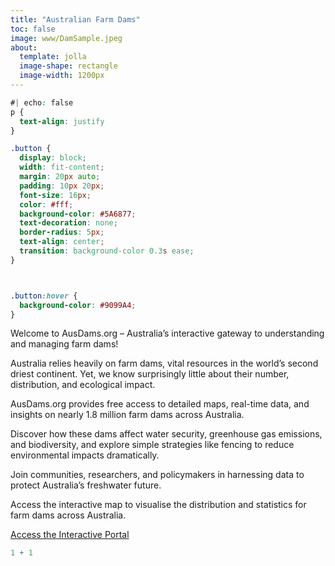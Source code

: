 ```yaml
---
title: "Australian Farm Dams"
toc: false
image: www/DamSample.jpeg
about: 
  template: jolla
  image-shape: rectangle
  image-width: 1200px
---
```


```css
#| echo: false
p {
  text-align: justify
}

.button {
  display: block;
  width: fit-content;
  margin: 20px auto;
  padding: 10px 20px;
  font-size: 16px;
  color: #fff;
  background-color: #5A6877;
  text-decoration: none;
  border-radius: 5px;
  text-align: center;
  transition: background-color 0.3s ease;
}



.button:hover {
  background-color: #9099A4;
}
```

Welcome to AusDams.org – Australia's interactive gateway to understanding and managing farm dams!

Australia relies heavily on farm dams, vital resources in the world’s second driest continent. Yet, we know surprisingly little about their number, distribution, and ecological impact.

AusDams.org provides free access to detailed maps, real-time data, and insights on nearly 1.8 million farm dams across Australia.

Discover how these dams affect water security, greenhouse gas emissions, and biodiversity, and explore simple strategies like fencing to reduce environmental impacts dramatically.

Join communities, researchers, and policymakers in harnessing data to protect Australia's freshwater future.

Access the interactive map to visualise the distribution and statistics for farm dams across Australia.

[Access the Interactive Portal](https://maps.ausdams.org){.button}

```r
1 + 1
```
